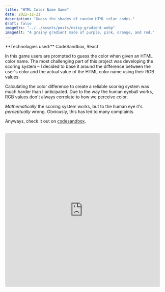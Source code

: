 ```yaml
---
title: "HTML Color Name Game"
date: 2022-11-21
description: "Guess the shades of random HTML color codes."
draft: false
imageSrc: "../../assets/posts/noisy-gradient.webp"
imageAlt: "A grainy gradient made of purple, pink, orange, and red."
---
```



<Note emoji="📟" type="technology">
  **Technologies used:** CodeSandbox, React
</Note>

In this game users are prompted to guess the color when given an HTML color name. The most challenging part of this project was developing the scoring system – I decided to base it around the difference between the user's color and the actual value of the HTML color name using their RGB values.

Calculating the color difference to create a reliable scoring system was much harder than I anticipated. Due to the way the human eyeball works, RGB values don't always correlate to how we perceive color.

_Mathematically_ the scoring system works, but to the human eye it's _perceptually_ wrong. Obviously, this has led to many complaints.

Anyways, check it out on [codesandbox](https://codesandbox.io/s/colormatch-bi3jrb).

<br />

<iframe
  src="https://codesandbox.io/embed/colormatch-bi3jrb?fontsize=14&hidenavigation=1&theme=dark&view=preview"
  style="width:100%; height:500px; border:0; border-radius: 4px; overflow:hidden;"
  title="colormatch"
  allow="accelerometer; ambient-light-sensor; camera; encrypted-media; geolocation; gyroscope; hid; microphone; midi; payment; usb; vr; xr-spatial-tracking"
  sandbox="allow-forms allow-modals allow-popups allow-presentation allow-same-origin allow-scripts"
></iframe>

<br />
<br />
<br />
